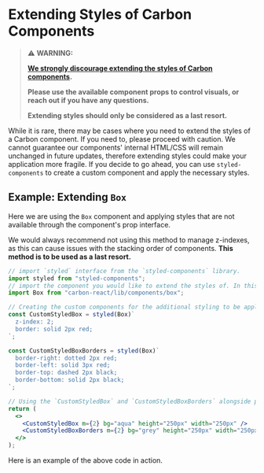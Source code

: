 

<Meta title="Documentation/Extending Styles of Carbon Components" />

# Extending Styles of Carbon Components

> ⚠️ **WARNING:**
>
> **[We strongly discourage extending the styles of Carbon components](./?path=/docs/documentation-recommended-practices--docs).**
>
> **Please use the available component props to control visuals, or reach out if you have any questions.**
>
> **Extending styles should only be considered as a last resort.**

While it is rare, there may be cases where you need to extend the styles of a Carbon component. If you need to, please proceed with caution. We cannot guarantee our components' internal HTML/CSS will remain unchanged in future updates, therefore extending styles could make your application more fragile. If you decide to go ahead, you can use `styled-components` to create a custom component and apply the necessary styles.

## Example: Extending `Box`

Here we are using the `Box` component and applying styles that are not available through the component's prop interface.

We would always recommend not using this method to manage z-indexes, as this can cause issues with the stacking order of components.
**This method is to be used as a last resort.**

```jsx
// import `styled` interface from the `styled-components` library.
import styled from "styled-components";
// import the component you would like to extend the styles of. In this case, we are using the `Box` component.
import Box from "carbon-react/lib/components/box";

// Creating the custom components for the additional styling to be applied to.
const CustomStyledBox = styled(Box)`
  z-index: 2;
  border: solid 2px red;
`;

const CustomStyledBoxBorders = styled(Box)`
  border-right: dotted 2px red;
  border-left: solid 3px red;
  border-top: dashed 2px black;
  border-bottom: solid 2px black;
`;

// Using the `CustomStyledBox` and `CustomStyledBoxBorders` alongside props that are currently available to the Box component.
return (
  <>
    <CustomStyledBox m={2} bg="aqua" height="250px" width="250px" />
    <CustomStyledBoxBorders m={2} bg="grey" height="250px" width="250px" />
  </>
);
```

Here is an example of the above code in action.

<Canvas of={ExtendingStylesStories.CustomStyledBoxExample} />
